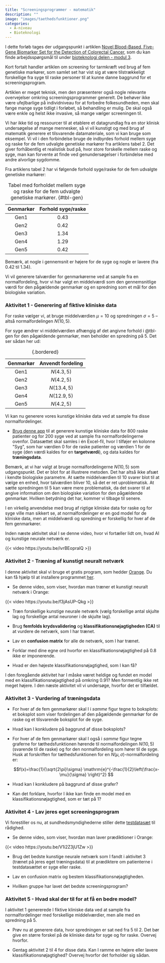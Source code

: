 ```yaml
---
title: "Screeningsprogrammer - matematik"
description: ""
image: "images/taethedsfunktioner.png"
categories:
  - A-niveau
  - Bioteknologi
---
```


I dette forløb tages der udgangspunkt i artiklen [Novel Blood-Based, Five-Gene Biomarker Set for the Detection of Colorectal Cancer](https://aacrjournals.org/clincancerres/article/14/2/455/196149/Novel-Blood-Based-Five-Gene-Biomarker-Set-for-the), som du kan finde arbejdsspørgsmål til under [bioteknologi delen - modul 3](screeningsprogrammer_bioteknologi.qmd).

Kort fortalt handler artiklen om screening for tarmkræft ved brug af fem genetiske markører, som samlet set har vist sig at være tilstrækkeligt forskellige fra syge til raske personer til at kunne danne baggrund for et screeningsprogram. 

Artiklen er meget teknisk, men den præsenterer også nogle relevante overvejelser omkring screeningsprogrammer generelt. De behøver ikke være ufejlbarlige på individniveau for at forbedre folkesundheden, men skal fange mange syge tidligt i forløbet, så behandling er mulig. De skal også være enkle og helst ikke invasive, så mange vælger screeningen til.

Vi har ikke tid og ressourcer til at etablere et datagrundlag fra en stor klinisk undersøgelse af mange mennesker, så vi vil kunstigt og med brug af matematik generere et tilsvarende datamateriale, som vi kan bruge som eksempel. Vi vil i den forbindelse bruge de indbyrdes forhold mellem syge og raske for de fem udvalgte genetiske markører fra artiklens tabel 2. Det giver forhåbentlig et realistisk bud på, hvor store forskelle mellem raske og syge, man kan forvente at finde ved genundersøgelser i forbindelse med andre alvorlige sygdomme.

Fra artiklens tabel 2 har vi følgende forhold syge/raske for de fem udvalgte genetiske markører:

|Genmarkør |Forhold syge/raske |
|:---:|:---:|
| Gen1 | $0.43$ |
| Gen2 | $0.42$ |                           
| Gen3 | $1.34$ |                           
| Gen4 | $1.29$ |
| Gen5 | $0.42$ |

: Tabel med forholdet mellem syge og raske for de fem udvalgte genetiske markører. {#tbl-gen}

Bemærk, at nogle i gennemsnit er højere for de syge og nogle er lavere (fra $0.42$ til $1.34$).

Vi vil generere talværdier for genmarkørerne ved at sample fra en normalfordeling, hvor vi har valgt en middelværdi som den gennemsnitlige værdi for den pågældende genmarkør og en spredning som et mål for den biologiske variation.

::: {.callout-note collapse="false" appearance="minimal"}
### Aktivitet 1 - Generering af fiktive kliniske data

For raske vælger vi, at bruge middelværdien $\mu=10$ og spredningen $\sigma=5$ -- altså normalfordelingen $N(10,5)$. 

For syge ændrer vi middelværdien afhængig af det angivne forhold i @tbl-gen for den pågældende genmarkør, men beholder en spredning på $5$. Det ser sådan her ud:

|Genmarkør |Anvendt fordeling |
|:---:|:---:|
| Gen1 | $N(4.3,5)$ |
| Gen2 | $N(4.2,5)$ |                           
| Gen3 | $N(13.4,5)$ |                           
| Gen4 | $N(12.9,5)$ |
| Gen5 | $N(4.2,5)$ |
: {.bordered}

Vi kan nu generere vores kunstige kliniske data ved at sample fra disse normalfordelinger. 

- [Brug denne app](https://apps01.math.aau.dk/ai/gendata/){target="blank"} til at generere kunstige kliniske data for 800 raske patienter og for 200 syge ved at sample fra normalfordelingerne ovenfor. Datasættet skal samles i én Excel-fil, hvor I tilføjer en kolonne \"Syg\", som har værdien 0 for de raske patienter og værdien 1 for de syge (den værdi kaldes for en **targetværdi**), og data kaldes for **træningsdata**.

:::

Bemærk, at vi har valgt at bruge normalfordelingerne $N(10,5)$ som udgangspunkt. Det er blot for at illustrere metoden. Det har altså ikke afsæt i kendte biologiske parametre. At sætte middelværdien til $10$ svarer blot til at vælge en enhed, hvor talværdien bliver $10$, så det er ret uproblematisk. At sætte spredningen til $5$ kan være mere problematisk, da det svarer til at angive information om den biologiske variation for den pågældende genmarkør. Hvilken betydning det har, kommer vi tilbage til senere.

I en virkelig anvendelse med brug af rigtige kliniske data for raske og for syge ville man sikkert se, at normalfordelinger er en god model for de kliniske data, men at middelværdi og spredning er forskellig for hver af de fem genmarkører.

Inden næste aktivitet skal I se denne video, hvor vi fortæller lidt om, hvad AI og kunstige neurale netværk er.

{{< video https://youtu.be/ivrBEopralQ >}}

::: {.callout-note collapse="false" appearance="minimal"}
### Aktivitet 2 - Træning af kunstigt neuralt netværk

I denne aktivitet skal vi bruge et gratis program, som hedder [Orange](https://orangedatamining.com/). Du kan få hjælp til at installere programmet [her](https://www.youtube.com/watch?v=g8-wIwVfAw0).

- Se denne video, som viser, hvordan man træner et kunstigt neuralt netværk i Orange:

{{< video https://youtu.be/f3jAsUP-Qkg >}}

- Træn forskellige kunstige neurale netværk (vælg forskellige antal skjulte lag og forskellige antal neuroner i de skjulte lag).

- Brug **femfolds krydsvalidering** og **klassifikationsnøjagtigheden (CA)** til at vurdere de netværk, som I har trænet. 

- Lav en **confusion matrix** for alle de netværk, som I har trænet. 

- Forklar med dine egne ord hvorfor en klassifikationsnøjagtighed på $0.8$ ikke er imponerende.

- Hvad er den højeste klassifikationsnøjagtighed, som I kan få?

:::


I den foregående aktivitet har I måske været heldige og fundet en model med en klassifikationsnøjagtighed på omkring $0.91$? Men formentlig ikke ret meget højere. I den næste aktivitet vil vi undersøge, hvorfor det er tilfældet.

::: {.callout-note collapse="false" appearance="minimal"}
### Aktivitet 3 - Vurdering af træningsdata

- For hver af de fem genmarkører skal I i *samme* figur tegne to boksplots: et boksplot som viser fordelingen af den pågældende genmarkør for de raske og et tilsvarende boksplot for de syge.

- Hvad kan I konkludere på baggrund af disse boksplots? 

- For hver af de fem genmarkører skal I også i *samme* figur tegne graferne for tæthedsfunktionen hørende til normalfordelingen $N(10,5)$ (svarende til de raske) og for den normalfordeling som hører til de syge. Husk at forskriften for tæthedsfunktionen for en $N(\mu,\sigma)$-normalfordeling er:

   $$f(x)=\frac{1}{\sqrt{2\pi}\sigma} \mathrm{e}^{-\frac{1}{2}\left(\frac{x-\mu}{\sigma} \right)^2} $$

- Hvad kan I konkludere på baggrund af disse grafer? 

- Kan det forklare, hvorfor I ikke kan finde en model med en klassifikationsnøjagtighed, som er tæt på $1$?

:::

::: {.callout-note collapse="false" appearance="minimal"}
### Aktivitet 4 - Lav jeres eget screeningsprogram


Vi forestiller os nu, at sundhedsmyndighederne stiller dette [testdatasæt](testdata/testdata.xlsx) til rådighed.

- Se denne video, som viser, hvordan man laver prædiktioner i Orange:

{{< video https://youtu.be/V1i2Z3jU1Zw >}}

- Brug det bedste kunstige neurale netværk som I fandt i aktivitet 3 (trænet på jeres eget træningsdata) til at prædiktere om patienterne i testdatasættet er syge eller raske. 

- Lav en confusion matrix og bestem klassifikationsnøjagtigheden. 

- Hvilken gruppe har lavet det bedste screeningsprogram?

:::


::: {.callout-note collapse="false" appearance="minimal"}
### Aktivitet 5 - Hvad skal der til for at få en bedre model?

I aktivitet 1 genererede I fiktive kliniske data ved at sample fra normalfordelinger med forskellige middelværdier, men alle med en spredning på $5$.


- Prøv nu at generere data, hvor spredningen er sat ned fra $5$ til $2$. Det bør give en større forskel på de kliniske data for syge og for raske. Overvej hvorfor.

- Gentag aktivitet 2 til 4 for disse data. Kan I ramme en højere eller lavere klassifikationsnøjagtighed? Overvej hvorfor det forholder sig sådan.

:::
